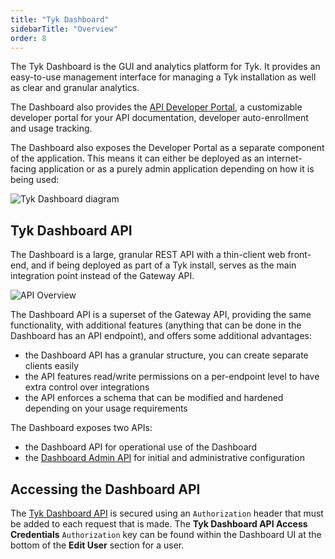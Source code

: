 ```yaml
---
title: "Tyk Dashboard"
sidebarTitle: "Overview"
order: 8
---
```


The Tyk Dashboard is the GUI and analytics platform for Tyk. It provides an easy-to-use management interface for managing a Tyk installation as well as clear and granular analytics.

The Dashboard also provides the [API Developer Portal](/tyk-developer-portal), a customizable developer portal for your API documentation, developer auto-enrollment and usage tracking.

The Dashboard also exposes the Developer Portal as a separate component of the application. This means it can either be deployed as an internet-facing application or as a purely admin application depending on how it is being used:

<img src="/img/diagrams/tyk-selfmanaged-architecture-dashboard.png" alt="Tyk Dashboard diagram" />

## Tyk Dashboard API
The Dashboard is a large, granular REST API with a thin-client web front-end, and if being deployed as part of a Tyk install, serves as the main integration point instead of the Gateway API.

<img src="/img/diagrams/dashboardapi2.png" alt="API Overview" />

The Dashboard API is a superset of the Gateway API, providing the same functionality, with additional features (anything that can be done in the Dashboard has an API endpoint), and offers some additional advantages:
 - the Dashboard API has a granular structure, you can create separate clients easily
 - the API features read/write permissions on a per-endpoint level to have extra control over integrations
 - the API enforces a schema that can be modified and hardened depending on your usage requirements

The Dashboard exposes two APIs:
 - the Dashboard API for operational use of the Dashboard
 - the [Dashboard Admin API](/basic-config-and-security/security/dashboard/dashboard-admin-api) for initial and administrative configuration

## Accessing the Dashboard API
The [Tyk Dashboard API](/tyk-dashboard-api) is secured using an `Authorization` header that must be added to each request that is made. The **Tyk Dashboard API Access Credentials** `Authorization` key can be found within the Dashboard UI at the bottom of the **Edit User** section for a user.
